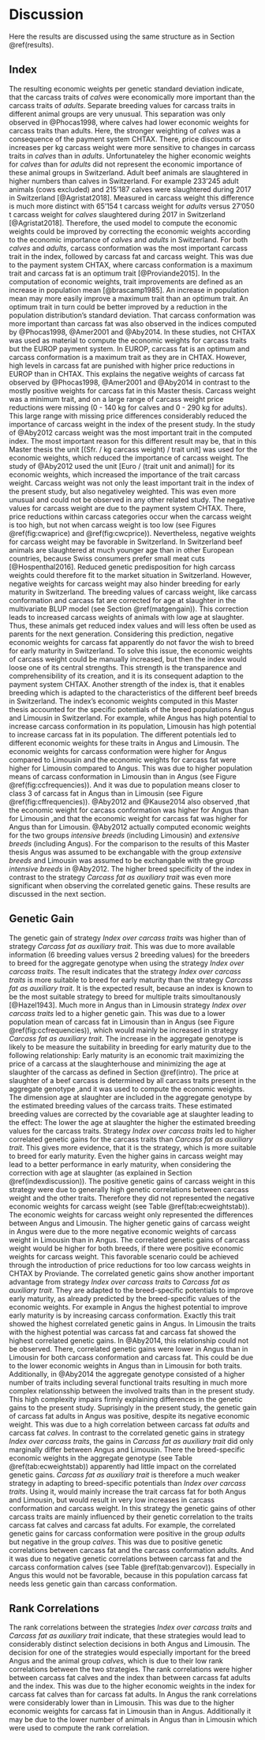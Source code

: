 # Discussion {#discussion}

Here the results are discussed using the same structure as in Section \@ref(results).


## Index {#indexdiscussion}

The resulting economic weights per genetic standard deviation indicate, that the carcass traits of *calves* were economically more important than the carcass traits of *adults*.
Separate breeding values for carcass traits in different animal groups are very unusual.
This separation was only observed in @Phocas1998, where calves had lower economic weights for carcass traits than adults.
Here, the stronger weighting of *calves* was a consequence of the payment system CHTAX.
There, price discounts or increases per kg carcass weight were more sensitive to changes in carcass traits in *calves* than in *adults*.
Unfortunateley the higher economic weights for *calves* than for *adults* did not represent the economic importance of these animal groups in Switzerland.
Adult beef animals are slaughtered in higher numbers than calves in Switzerland.
For example 233'245 adult animals (cows excluded) and 215'187 calves were slaughtered during 2017 in Switzerland [@Agristat2018].
Measured in carcass weight this difference is much more distinct with 65'154 t carcass weight for *adults* versus 27'050 t carcass weight for *calves* slaughtered during 2017 in Switzerland [@Agristat2018].
Therefore, the used model to compute the economic weights could be improved by correcting the economic weights according to the economic importance of *calves* and *adults* in Switzerland.
For both *calves* and *adults*, carcass conformation was the most important carcass trait in the index, followed by carcass fat and carcass weight.
This was due to the payment system CHTAX, where carcass conformation is a maximum trait and carcass fat is an optimum trait [@Proviande2015].
In the computation of economic weights, trait improvements are defined as an increase in population mean [@brascamp1985].
An increase in population mean may more easily improve a maximum trait than an optimum trait.
An optimum trait in turn could be better improved by a reduction in the population distribution's standard deviation.
That carcass conformation was more important than carcass fat was also observed in the indices computed by @Phocas1998, @Amer2001 and @Aby2014.
In these studies, not CHTAX was used as material to compute the economic weights for carcass traits but the EUROP payment system.
In EUROP, carcass fat is an optimum and carcass conformation is a maximum trait as they are in CHTAX.
However, high levels in carcass fat are punished with higher price reductions in EUROP than in CHTAX.
This explains the negative weights of carcass fat observed by @Phocas1998, @Amer2001 and @Aby2014 in contrast to the mostly positive weights for carcass fat in this Master thesis.
Carcass weight was a minimum trait, and on a large range of carcass weight price reductions were missing (0 - 140 kg for calves and 0 - 290 kg for adults).
This large range with missing price differences considerably reduced the importance of carcass weight in the index of the present study.
In the study of @Aby2012 carcass weight was the most important trait in the computed index.
The most important reason for this different result may be, that in this Master thesis the unit [(Sfr. / kg carcass weight) / trait unit] was used for the economic weights, which reduced the importance of carcass weight.
The study of @Aby2012 used the unit [Euro / (trait unit and animal)] for its economic weights, which increased the importance of the trait carcass weight.
Carcass weight was not only the least important trait in the index of the present study, but also negativeley weighted.
This was even more unusual and could not be observed in any other related study.
The negative values for carcass weight are due to the payment system CHTAX.
There, price reductions within carcass categories occur when the carcass weight is too high, but not when carcass weight is too low (see Figures \@ref(fig:cwaprice) and \@ref(fig:cwcprice)).
Nevertheless, negative weights for carcass weight may be favorable in Switzerland.
In Switzerland beef animals are slaughtered at much younger age than in other European countries, because Swiss consumers prefer small meat cuts [@Hospenthal2016].
Reduced genetic predisposition for high carcass weights could therefore fit to the market situation in Switzerland.
However, negative weights for carcass weight may also hinder breeding for early maturity in Switzerland.
The breeding values of carcass weight, like carcass conformation and carcass fat are corrected for age at slaughter in the multivariate BLUP model (see Section \@ref(matgengain)).
This correction leads to increased carcass weights of animals with low age at slaughter.
Thus, these animals get reduced index values and will less often be used as parents for the next generation.
Considering this prediction, negative economic weights for carcass fat apparently do not favor the wish to breed for early maturity in Switzerland.
To solve this issue, the economic weights of carcass weight could be manually increased, but then the index would loose one of its central strengths.
This strength is the transparence and comprehensibility of its creation, and it is its consequent adaption to the payment system CHTAX.
Another strength of the index is, that it enables breeding which is adapted to the characteristics of the different beef breeds in Switzerland.
The index's economic weights computed in this Master thesis accounted for the specific potentials of the breed populations Angus and Limousin in Switzerland.
For example, while Angus has high potential to increase carcass conformation in its population, Limousin has high potential to increase carcass fat in its population.
The different potentials led to different economic weights for these traits in Angus and Limousin.
The economic weights for carcass conformation were higher for Angus compared to Limousin and the economic weights for carcass fat were higher for Limousin compared to Angus.
This was due to higher population means of carcass conformation in Limousin than in Angus (see Figure \@ref(fig:ccfrequencies)).
And it was due to population means closer to class 3 of carcass fat in Angus than in Limousin (see Figure \@ref(fig:cffrequencies)).
@Aby2012 and @Kause2014 also observed ,that the economic weight for carcass conformation was higher for Angus than for Limousin ,and that the economic weight for carcass fat was higher for Angus than for Limousin.
@Aby2012 actually computed economic weights for the two groups *intensive breeds* (including Limousin) and *extensive breeds* (including Angus).
For the comparison to the results of this Master thesis Angus was assumed to be exchangable with the group *extensive breeds* and Limousin was assumed to be exchangable with the group *intensive breeds* in @Aby2012.
The higher breed specificity of the index in contrast to the strategy *Carcass fat as auxiliary trait* was even more significant when observing the correlated genetic gains.
These results are discussed in the next section.

## Genetic Gain {#gengaindiscussion}

The genetic gain of strategy *Index over carcass traits* was higher than of strategy *Carcass fat as auxiliary trait*.
This was due to more available information (6 breeding values versus 2 breeding values) for the breeders to breed for the aggregate genotype when using the strategy *Index over carcass traits*.
The result indicates that the strategy *Index over carcass traits* is more suitable to breed for early maturity than the strategy *Carcass fat as auxiliary trait*.
It is the expected result, because an index is known to be the most suitable strategy to breed for multiple traits simoultanously [@Hazel1943].
Much more in Angus than in Limousin strategy *Index over carcass traits* led to a higher genetic gain.
This was due to a lower population mean of carcass fat in Limousin than in Angus (see Figure \@ref(fig:ccfrequencies)), which would mainly be increased in strategy *Carcass fat as auxiliary trait*.
The increase in the aggregate genotype is likely to be measure the suitability in breeding for early maturity due to the following relationship:
Early maturity is an economic trait maximizing the price of a carcass at the slaughterhouse and minimizing the age at slaughter of the carcass as defined in Section \@ref(intro).
The price at slaughter of a beef carcass is determined by all carcass traits present in the aggregate genotype ,and it was used to compute the economic weights.
The dimension age at slaughter are included in the aggregate genotype by the estimated breeding values of the carcass traits.
These estimated breeding values are corrected by the covariable age at slaughter leading to the effect: The lower the age at slaughter the higher the estimated breeding values for the carcass traits.
Strategy *Index over carcass traits* led to higher correlated genetic gains for the carcass traits than *Carcass fat as auxiliary trait*.
This gives more evidence, that it is the strategy, which is more suitable to breed for early maturity.
Even the higher gains in carcass weight may lead to a better performance in early maturity, when considering the correction with age at slaughter (as explained in Section \@ref(indexdiscussion)).
The positive genetic gains of carcass weight in this strategy were due to generally high genetic correlations between carcass weight and the other traits.
Therefore they did not represented the negative economic weights for carcass weight (see Table \@ref(tab:ecweightstab)).
The economic weights for carcass weight only represented the differences between Angus and Limousin.
The higher genetic gains of carcass weight in Angus were due to the more negative economic weights of carcass weight in Limousin than in Angus.
The correlated genetic gains of carcass weight would be higher for both breeds, if there were positive economic weights for carcass weight.
This favorable scenario could be achieved through the introduction of price reductions for too low carcass weights in CHTAX by Proviande.
The correlated genetic gains show another important advantage from strategy *Index over carcass traits* to *Carcass fat as auxiliary trait*.
They are adapted to the breed-specific potentials to improve early maturity, as already predicted by the breed-specific values of the economic weights.
For example in Angus the highest potential to improve early maturity is by increasing carcass conformation.
Exactly this trait showed the highest correlated genetic gains in Angus.
In Limousin the traits with the highest potential was carcass fat and carcass fat showed the highest correlated genetic gains.
In @Aby2014, this relationship could not be observed.
There, correlated genetic gains were lower in Angus than in Limousin for both carcass conformation and carcass fat.
This could be due to the lower economic weights in Angus than in Limousin for both traits.
Additionally, in @Aby2014 the aggregate genotype consisted of a higher number of traits including several functional traits resulting in much more complex relationsship between the involved traits than in the present study.
This high complexity impairs firmly explaining differences in the genetic gains to the present study.
Suprisingly in the present study, the genetic gain of carcass fat adults in Angus was positive, despite its negative economic weight.
This was due to a high correlation between carcass fat *adults* and carcass fat *calves*.
In contrast to the correlated genetic gains in strategy *Index over carcass traits*, the gains in *Carcass fat as auxiliary trait* did only marginally differ between Angus and Limousin.
There the breed-specific economic weights in the aggregate genotype (see Table \@ref(tab:ecweightstab)) apparently had little impact on the correlated genetic gains.
*Carcass fat as auxiliary trait* is therefore a much weaker strategy in adapting to breed-specific potentials than *Index over carcass traits*.
Using it, would mainly increase the trait carcass fat for both Angus and Limousin, but would result in very low increases in carcass conformation and carcass weight.
In this strategy the genetic gains of other carcass traits are mainly influenced by their genetic correlation to the traits carcass fat calves and carcass fat adults. 
For example, the correlated genetic gains for carcass conformation were positive in the group *adults* but negative in the group *calves*.
This was due to positive genetic correlations between carcass fat and the carcass conformation adults.
And it was due to negative genetic correlations between carcass fat and the carcass conformation calves (see Table \@ref(tab:genvarcov)).
Especially in Angus this would not be favorable, because in this population carcass fat needs less genetic gain than carcass conformation.

## Rank Correlations {#rankcordiscussion}

The rank correlations between the strategies *Index over carcass traits* and *Carcass fat as auxiliary trait* indicate, that these strategies would lead to considerably distinct selection decisions in both Angus and Limousin.
The decision for one of the strategies would especially important for the breed Angus and the animal group *calves*, which is due to their low rank correlations between the two strategies.
The rank correlations were higher between carcass fat calves and the index than between carcass fat adults and the index.
This was due to the higher economic weights in the index for carcass fat calves than for carcass fat adults.
In Angus the rank correlations were considerably lower than in Limousin.
This was due to the higher economic weights for carcass fat in Limousin than in Angus.
Additionally it may be due to the lower number of animals in Angus than in Limousin which were used to compute the rank correlation.






